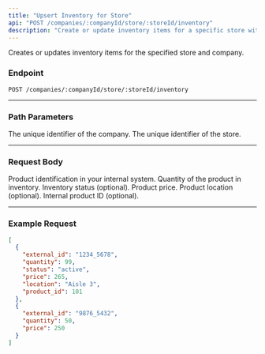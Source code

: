 ```yaml
---
title: "Upsert Inventory for Store"
api: "POST /companies/:companyId/store/:storeId/inventory"
description: "Create or update inventory items for a specific store within a company."
---
```


Creates or updates inventory items for the specified store and company.

### Endpoint

`POST /companies/:companyId/store/:storeId/inventory`

---

### Path Parameters

<ParamField path="companyId" type="string" required>
  The unique identifier of the company.
</ParamField>

<ParamField path="storeId" type="string" required>
  The unique identifier of the store.
</ParamField>

---

### Request Body

<ResponseField name="inventory_items" type="array" required>

<ResponseField name="inventory_item" type="object">

<ResponseField name="external_id" type="string" required>
  Product identification in your internal system.
</ResponseField>

<ResponseField name="quantity" type="number" required>
  Quantity of the product in inventory.
</ResponseField>

<ResponseField name="status" type="string">
  Inventory status (optional).
</ResponseField>

<ResponseField name="price" type="number" required>
  Product price.
</ResponseField>

<ResponseField name="location" type="string">
  Product location (optional).
</ResponseField>

<ResponseField name="product_id" type="number">
  Internal product ID (optional).
</ResponseField>

</ResponseField>

</ResponseField>

---

### Example Request

```json Example Request
[
  {
    "external_id": "1234_5678",
    "quantity": 99,
    "status": "active",
    "price": 265,
    "location": "Aisle 3",
    "product_id": 101
  },
  {
    "external_id": "9876_5432",
    "quantity": 50,
    "price": 250
  }
]
```
